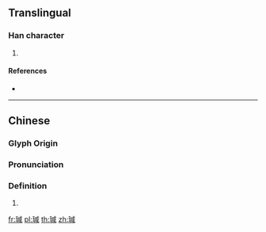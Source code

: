 {{character info/new}}
==Translingual==

===Han character===
{{Han char|rn=96|rad=玉|as=09|sn=13|four=13150|canj=MGIHR|ids=⿰𤣩咸}}

# {{defn|Han|sort=玉09}}

====References====
* {{Han ref|kx=0737.030|dkj=21105|dj=1148.060|hdz=21125.140|uh=744A|ud=29770|bh=DEB2|bd=57010}}

----

==Chinese==
{{zh-forms}}

===Glyph Origin===
{{Han etym}}

===Pronunciation===
{{zh-pron
|m=jiān
|c=zam1
|mc=y
|oc=y
|ma=
|cat=
}}

===Definition===
# {{defn|lang=cmn|sort=玉09}}

[[fr:瑊]]
[[pl:瑊]]
[[th:瑊]]
[[zh:瑊]]
